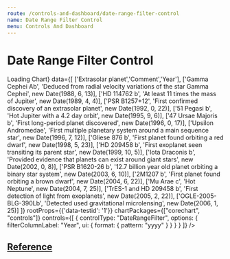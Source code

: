 ```yaml
---
route: /controls-and-dashboard/date-range-filter-control
name: Date Range Filter Control
menu: Controls And Dashboard
---
```



# Date Range Filter Control

<Playground>
  <Chart 
    width={"800px"}
    height={"400px"}
    chartType="Table"
    loader={<div>Loading Chart</div>}
    data={[
        ['Extrasolar planet','Comment','Year'],
    ['Gamma Cephei Ab',
    'Deduced from radial velocity variations of the star Gamma Cephei',
    new Date(1988, 6, 13)],
    ['HD 114762 b',
    'At least 11 times the mass of Jupiter',
    new Date(1989, 4, 4)],
    ['PSR B1257+12',
    'First confirmed discovery of an extrasolar planet',
    new Date(1992, 0, 22)],
    ['51 Pegasi b',
    'Hot Jupiter with a 4.2 day orbit',
    new Date(1995, 9, 6)],
    ['47 Ursae Majoris b',
    'First long-period planet discovered',
    new Date(1996, 0, 17)],
    ['Upsilon Andromedae',
    'First multiple planetary system around a main sequence star',
    new Date(1996, 7, 12)],
    ['Gliese 876 b',
    'First planet found orbiting a red dwarf',
    new Date(1998, 5, 23)],
    ['HD 209458 b',
    'First exoplanet seen transiting its parent star',
    new Date(1999, 10, 5)],
    ['Iota Draconis b',
    'Provided evidence that planets can exist around giant stars',
    new Date(2002, 0, 8)],
    ['PSR B1620-26 b',
    '12.7 billion year old planet orbiting a binary star system',
    new Date(2003, 6, 10)],
    ['2M1207 b',
    'First planet found orbiting a brown dwarf',
    new Date(2004, 6, 22)],
    ['Mu Arae c',
    'Hot Neptune',
    new Date(2004, 7, 25)],
    ['TrES-1 and HD 209458 b',
    'First detection of light from exoplanets',
    new Date(2005, 2, 22)],
    ['OGLE-2005-BLG-390Lb',
    'Detected used gravitational microlensing',
    new Date(2006, 1, 25)]
    ]}
    rootProps={{'data-testid': '1'}}
    chartPackages={["corechart", "controls"]}
    controls={[
      {
        controlType: "DateRangeFilter",
        options: {
          filterColumnLabel: "Year",
          ui: { format: { pattern: "yyyy" } }
        }
      }
    ]}
  />
</Playground>

## [Reference](https://developers.google.com/chart/interactive/docs/gallery/controls)

